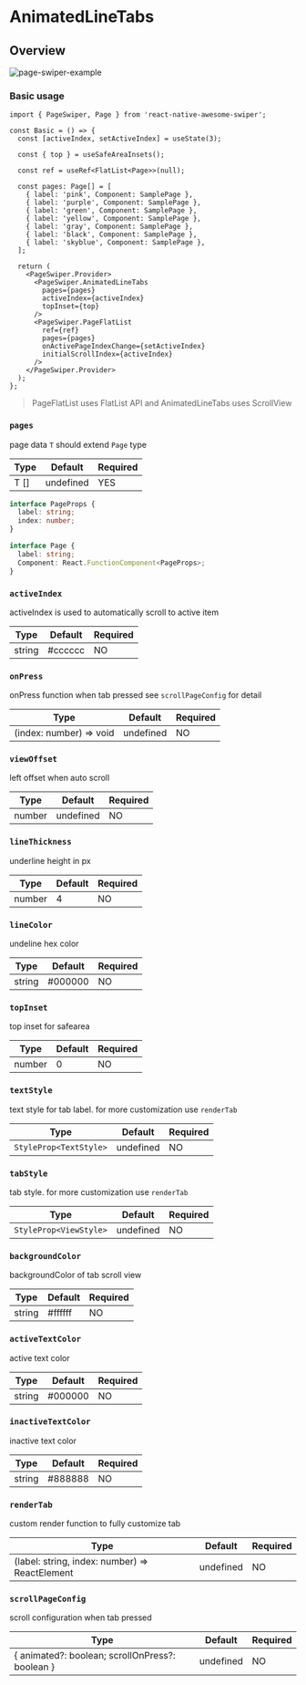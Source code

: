 
# AnimatedLineTabs

## Overview

<div className="sample-gif">
  <img src={gif} className="sample-gif-img" alt="page-swiper-example" />
</div>

### Basic usage

```tsx title="PageSwiperSample.tsx"
import { PageSwiper, Page } from 'react-native-awesome-swiper';

const Basic = () => {
  const [activeIndex, setActiveIndex] = useState(3);

  const { top } = useSafeAreaInsets();

  const ref = useRef<FlatList<Page>>(null);

  const pages: Page[] = [
    { label: 'pink', Component: SamplePage },
    { label: 'purple', Component: SamplePage },
    { label: 'green', Component: SamplePage },
    { label: 'yellow', Component: SamplePage },
    { label: 'gray', Component: SamplePage },
    { label: 'black', Component: SamplePage },
    { label: 'skyblue', Component: SamplePage },
  ];

  return (
    <PageSwiper.Provider>
      <PageSwiper.AnimatedLineTabs
        pages={pages}
        activeIndex={activeIndex}
        topInset={top}
      />
      <PageSwiper.PageFlatList
        ref={ref}
        pages={pages}
        onActivePageIndexChange={setActiveIndex}
        initialScrollIndex={activeIndex}
      />
    </PageSwiper.Provider>
  );
};
```

> PageFlatList uses FlatList API and AnimatedLineTabs uses ScrollView

### `pages`

page data `T` should extend `Page` type

| Type | Default   | Required |
| ---- | --------- | -------- |
| T [] | undefined | YES      |

```ts
interface PageProps {
  label: string;
  index: number;
}

interface Page {
  label: string;
  Component: React.FunctionComponent<PageProps>;
}
```

### `activeIndex`

activeIndex is used to automatically scroll to active item

| Type   | Default | Required |
| ------ | ------- | -------- |
| string | #cccccc | NO       |

### `onPress`

onPress function when tab pressed see `scrollPageConfig` for detail

| Type                    | Default   | Required |
| ----------------------- | --------- | -------- |
| (index: number) => void | undefined | NO       |

### `viewOffset`

left offset when auto scroll

| Type   | Default   | Required |
| ------ | --------- | -------- |
| number | undefined | NO       |

### `lineThickness`

underline height in px

| Type   | Default | Required |
| ------ | ------- | -------- |
| number | 4       | NO       |

### `lineColor`

undeline hex color

| Type   | Default | Required |
| ------ | ------- | -------- |
| string | #000000 | NO       |

### `topInset`

top inset for safearea

| Type   | Default | Required |
| ------ | ------- | -------- |
| number | 0       | NO       |

### `textStyle`

text style for tab label. for more customization use `renderTab`

| Type                   | Default   | Required |
| ---------------------- | --------- | -------- |
| `StyleProp<TextStyle>` | undefined | NO       |

### `tabStyle`

tab style. for more customization use `renderTab`

| Type                   | Default   | Required |
| ---------------------- | --------- | -------- |
| `StyleProp<ViewStyle>` | undefined | NO       |

### `backgroundColor`

backgroundColor of tab scroll view

| Type   | Default | Required |
| ------ | ------- | -------- |
| string | #ffffff | NO       |

### `activeTextColor`

active text color

| Type   | Default | Required |
| ------ | ------- | -------- |
| string | #000000 | NO       |

### `inactiveTextColor`

inactive text color

| Type   | Default | Required |
| ------ | ------- | -------- |
| string | #888888 | NO       |

### `renderTab`

custom render function to fully customize tab

| Type                                           | Default   | Required |
| ---------------------------------------------- | --------- | -------- |
| (label: string, index: number) => ReactElement | undefined | NO       |

### `scrollPageConfig`

scroll configuration when tab pressed

| Type                                            | Default   | Required |
| ----------------------------------------------- | --------- | -------- |
| { animated?: boolean; scrollOnPress?: boolean } | undefined | NO       |
